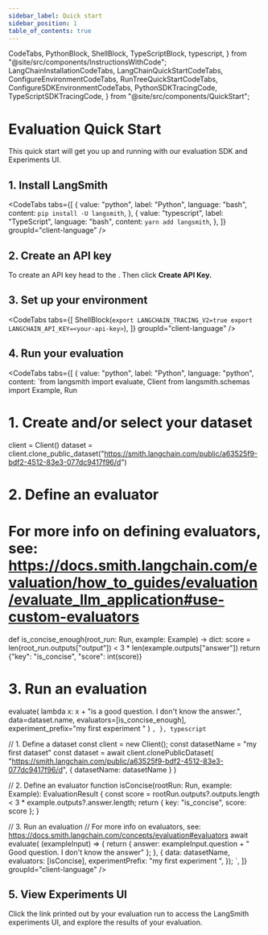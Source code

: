 ```yaml
---
sidebar_label: Quick start
sidebar_position: 1
table_of_contents: true
---
```


  CodeTabs,
  PythonBlock,
  ShellBlock,
  TypeScriptBlock,
  typescript,
} from "@site/src/components/InstructionsWithCode";
  LangChainInstallationCodeTabs,
  LangChainQuickStartCodeTabs,
  ConfigureEnvironmentCodeTabs,
  RunTreeQuickStartCodeTabs,
  ConfigureSDKEnvironmentCodeTabs,
  PythonSDKTracingCode,
  TypeScriptSDKTracingCode,
} from "@site/src/components/QuickStart";

# Evaluation Quick Start

This quick start will get you up and running with our evaluation SDK and Experiments UI.

## 1. Install LangSmith

<CodeTabs
  tabs={[
    {
      value: "python",
      label: "Python",
      language: "bash",
      content: `pip install -U langsmith`,
    },
    {
      value: "typescript",
      label: "TypeScript",
      language: "bash",
      content: `yarn add langsmith`,
    },
  ]}
  groupId="client-language"
/>

## 2. Create an API key

To create an API key head to the <RegionalUrl text='Settings page' suffix='/settings' />. Then click **Create API Key.**

## 3. Set up your environment

<CodeTabs
  tabs={[
    ShellBlock(`export LANGCHAIN_TRACING_V2=true
export LANGCHAIN_API_KEY=<your-api-key>`),
  ]}
  groupId="client-language"
/>

## 4. Run your evaluation

<CodeTabs
  tabs={[
    {
      value: "python",
      label: "Python",
      language: "python",
      content: `from langsmith import evaluate, Client
from langsmith.schemas import Example, Run

# 1. Create and/or select your dataset

client = Client()
dataset = client.clone_public_dataset("https://smith.langchain.com/public/a63525f9-bdf2-4512-83e3-077dc9417f96/d")

# 2. Define an evaluator

# For more info on defining evaluators, see: https://docs.smith.langchain.com/evaluation/how_to_guides/evaluation/evaluate_llm_application#use-custom-evaluators

def is_concise_enough(root_run: Run, example: Example) -> dict:
    score = len(root_run.outputs["output"]) < 3 \* len(example.outputs["answer"])
    return {"key": "is_concise", "score": int(score)}

# 3. Run an evaluation

evaluate(
    lambda x: x + "is a good question. I don't know the answer.",
    data=dataset.name,
    evaluators=[is_concise_enough],
    experiment_prefix="my first experiment "
)
`,
    },
    typescript`

// 1. Define a dataset
const client = new Client();
const datasetName = "my first dataset"
const dataset = await client.clonePublicDataset(
"https://smith.langchain.com/public/a63525f9-bdf2-4512-83e3-077dc9417f96/d",
{ datasetName: datasetName }
)

// 2. Define an evaluator
function isConcise(rootRun: Run, example: Example): EvaluationResult {
const score = rootRun.outputs?.outputs.length < 3 * example.outputs?.answer.length;
return { key: "is_concise", score: score };
}

// 3. Run an evaluation
// For more info on evaluators, see: https://docs.smith.langchain.com/concepts/evaluation#evaluators
await evaluate(
(exampleInput) => {
return {
answer: exampleInput.question + " Good question. I don't know the answer"
};
}, {
data: datasetName,
evaluators: [isConcise],
experimentPrefix: "my first experiment ",
});
`,
]}
groupId="client-language"
/>

## 5. View Experiments UI

Click the link printed out by your evaluation run to access the LangSmith experiments UI,
and explore the results of your evaluation.
